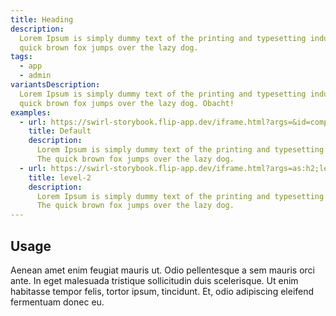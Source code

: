 ```yaml
---
title: Heading
description:
  Lorem Ipsum is simply dummy text of the printing and typesetting industry. The
  quick brown fox jumps over the lazy dog.
tags:
  - app
  - admin
variantsDescription:
  Lorem Ipsum is simply dummy text of the printing and typesetting industry. The
  quick brown fox jumps over the lazy dog. Obacht!
examples:
  - url: https://swirl-storybook.flip-app.dev/iframe.html?args=&id=components-swirlheading--swirl-heading&viewMode=story
    title: Default
    description:
      Lorem Ipsum is simply dummy text of the printing and typesetting industry.
      The quick brown fox jumps over the lazy dog.
  - url: https://swirl-storybook.flip-app.dev/iframe.html?args=as:h2;level:2&id=components-swirlheading--swirl-heading&viewMode=story
    title: level-2
    description:
      Lorem Ipsum is simply dummy text of the printing and typesetting industry.
      The quick brown fox jumps over the lazy dog.
---
```


## Usage

Aenean amet enim feugiat mauris ut. Odio pellentesque a sem mauris orci ante. In
eget malesuada tristique sollicitudin duis scelerisque. Ut enim habitasse tempor
felis, tortor ipsum, tincidunt. Et, odio adipiscing eleifend fermentuam donec
eu.
